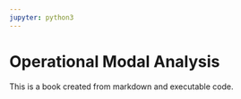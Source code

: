 ```yaml
---
jupyter: python3
---
```


# Operational Modal Analysis

This is a book created from markdown and executable code.

